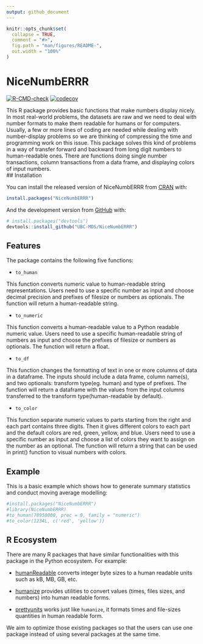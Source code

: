 ```yaml
---
output: github_document
---
```


<!-- README.md is generated from README.Rmd. Please edit that file -->

```r
knitr::opts_chunk$set(
  collapse = TRUE,
  comment = "#>",
  fig.path = "man/figures/README-",
  out.width = "100%"
)
```

# NiceNumbERRR

<!-- badges: start -->
[![R-CMD-check](https://github.com/UBC-MDS/NiceNumbERRR/workflows/R-CMD-check/badge.svg)](https://github.com/UBC-MDS/NiceNumbERRR/actions)
[![codecov](https://codecov.io/gh/UBC-MDS/NiceNumbERRR/branch/master/graph/badge.svg?token=MF0J6UO2ST)](https://codecov.io/gh/UBC-MDS/NiceNumbERRR)
<!-- badges: end -->

This R package provides basic functions that make numbers display nicely. In most real-world problems, the datasets are raw and we need to deal with number formats to make them readable for humans or for computers. Usually, a few or more lines of coding are needed while dealing with number-display problems so we are thinking of compressing the time and programming work on this issue. This package solves this kind of problems in a way of transfer forward and backward from long digit numbers to human-readable ones. There are functions doing single number transactions, column transactions from a data frame, and displaying colors of input numbers.  
## Installation

You can install the released version of NiceNumbERRR from [CRAN](https://CRAN.R-project.org) with:

``` r
install.packages("NiceNumbERRR")
```

And the development version from [GitHub](https://github.com/) with:

``` r
# install.packages("devtools")
devtools::install_github("UBC-MDS/NiceNumbERRR")

```

## Features

The package contains the following five functions:


- `to_human`

This function converts numeric value to human-readable string representations. Users need to use a specific number as input and choose decimal precision and prefixes of filesize or numbers as optionals. The function will return a human-readable string.

- `to_numeric`

This function converts a human-readable value to a Python readable numeric value. Users need to use a specific human-readable string of numbers as input and choose the prefixes of filesize or numbers as optionals. The function will return a float.

- `to_df`

This function changes the formatting of text in one or more columns of data in a dataframe. The inputs should include a data frame, column name(s), and two optionals: transform type(eg. human) and type of prefixes. The function will return a dataframe with the values from the input columns transferred to the transform type(human-readable by default).

- `to_color`

This function separate numeric values to parts starting from the right and each part contains three digits. Then it gives different colors to each part and the default colors are red, green, yellow, and blue. Users need to use a specific number as input and choose a list of colors they want to assign on the number as an optional. The function will return a string that can be used in print() function to visual numbers with colors.



## Example

This is a basic example which shows how to generate summary statistics and conduct moving average modelling:

```r
#install.packages("NiceNumbERRR")
#library(NiceNumbERRR)
#to_human(78950000, prec = 0, family = "numeric") 
#to_color(1234L, c('red', 'yellow'))

```

## R Ecosystem

There are many R packages that have similar functionalities with this package in the Python ecosystem. For example:


- [humanReadable](https://www.rdocumentation.org/packages/gdata/versions/2.18.0/topics/humanReadable) converts integer byte sizes to a human readable units such as kB, MB, GB, etc.
- [humanize](https://github.com/gerrymanoim/humanize) provides utilities to convert values (times, files sizes, and numbers) into human readable forms.

- [prettyunits](https://github.com/r-lib/prettyunits) works just like `humanize`, it formats times and file-sizes quantities in human readable form.


We aim to optimize those existing packages so that the users can use one package instead of using several packages at the same time.


